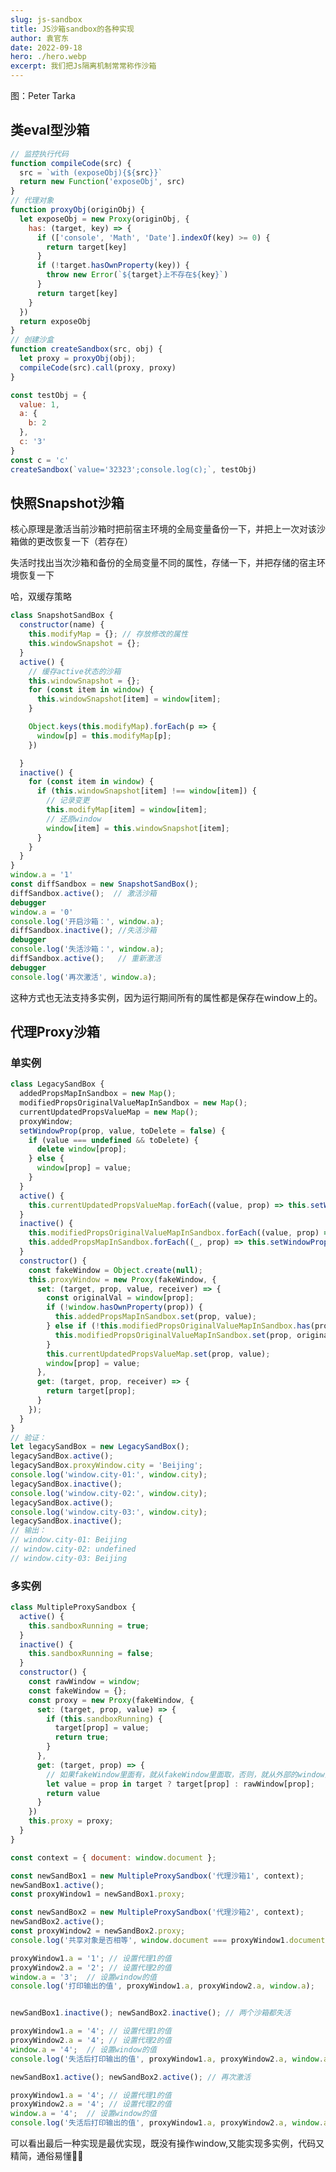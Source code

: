 ```yaml
---
slug: js-sandbox
title: JS沙箱sandbox的各种实现
author: 袁官东
date: 2022-09-18
hero: ./hero.webp
excerpt: 我们把Js隔离机制常常称作沙箱
---
```

<div className={'img-desc'}>图：Peter Tarka</div>


## 类eval型沙箱
```js
// 监控执行代码
function compileCode(src) {
  src = `with (exposeObj){${src}}`
  return new Function('exposeObj', src)
}
// 代理对象
function proxyObj(originObj) {
  let exposeObj = new Proxy(originObj, {
    has: (target, key) => {
      if (['console', 'Math', 'Date'].indexOf(key) >= 0) {
        return target[key]
      }
      if (!target.hasOwnProperty(key)) {
        throw new Error(`${target}上不存在${key}`)
      }
      return target[key]
    }
  })
  return exposeObj
}
// 创建沙盒
function createSandbox(src, obj) {
  let proxy = proxyObj(obj);
  compileCode(src).call(proxy, proxy)
}

const testObj = {
  value: 1,
  a: {
    b: 2
  },
  c: '3'
}
const c = 'c'
createSandbox(`value='32323';console.log(c);`, testObj)
```
  
## 快照Snapshot沙箱
核心原理是激活当前沙箱时把前宿主环境的全局变量备份一下，并把上一次对该沙箱做的更改恢复一下（若存在）

失活时找出当次沙箱和备份的全局变量不同的属性，存储一下，并把存储的宿主环境恢复一下

哈，双缓存策略


```js
class SnapshotSandBox {
  constructor(name) {
    this.modifyMap = {}; // 存放修改的属性
    this.windowSnapshot = {};
  }
  active() {
    // 缓存active状态的沙箱
    this.windowSnapshot = {};
    for (const item in window) {
      this.windowSnapshot[item] = window[item];
    }

    Object.keys(this.modifyMap).forEach(p => {
      window[p] = this.modifyMap[p];
    })

  }
  inactive() {
    for (const item in window) {
      if (this.windowSnapshot[item] !== window[item]) {
        // 记录变更
        this.modifyMap[item] = window[item];
        // 还原window
        window[item] = this.windowSnapshot[item];
      }
    }
  }
}
window.a = '1'
const diffSandbox = new SnapshotSandBox();
diffSandbox.active();  // 激活沙箱
debugger
window.a = '0'
console.log('开启沙箱：', window.a);
diffSandbox.inactive(); //失活沙箱
debugger
console.log('失活沙箱：', window.a);
diffSandbox.active();   // 重新激活
debugger
console.log('再次激活', window.a);


```
这种方式也无法支持多实例，因为运行期间所有的属性都是保存在window上的。

## 代理Proxy沙箱

### 单实例
```js
class LegacySandBox {
  addedPropsMapInSandbox = new Map();
  modifiedPropsOriginalValueMapInSandbox = new Map();
  currentUpdatedPropsValueMap = new Map();
  proxyWindow;
  setWindowProp(prop, value, toDelete = false) {
    if (value === undefined && toDelete) {
      delete window[prop];
    } else {
      window[prop] = value;
    }
  }
  active() {
    this.currentUpdatedPropsValueMap.forEach((value, prop) => this.setWindowProp(prop, value));
  }
  inactive() {
    this.modifiedPropsOriginalValueMapInSandbox.forEach((value, prop) => this.setWindowProp(prop, value));
    this.addedPropsMapInSandbox.forEach((_, prop) => this.setWindowProp(prop, undefined, true));
  }
  constructor() {
    const fakeWindow = Object.create(null);
    this.proxyWindow = new Proxy(fakeWindow, {
      set: (target, prop, value, receiver) => {
        const originalVal = window[prop];
        if (!window.hasOwnProperty(prop)) {
          this.addedPropsMapInSandbox.set(prop, value);
        } else if (!this.modifiedPropsOriginalValueMapInSandbox.has(prop)) {
          this.modifiedPropsOriginalValueMapInSandbox.set(prop, originalVal);
        }
        this.currentUpdatedPropsValueMap.set(prop, value);
        window[prop] = value;
      },
      get: (target, prop, receiver) => {
        return target[prop];
      }
    });
  }
}
// 验证：
let legacySandBox = new LegacySandBox();
legacySandBox.active();
legacySandBox.proxyWindow.city = 'Beijing';
console.log('window.city-01:', window.city);
legacySandBox.inactive();
console.log('window.city-02:', window.city);
legacySandBox.active();
console.log('window.city-03:', window.city);
legacySandBox.inactive();
// 输出：
// window.city-01: Beijing
// window.city-02: undefined
// window.city-03: Beijing
```

### 多实例

```js
class MultipleProxySandbox {
  active() {
    this.sandboxRunning = true;
  }
  inactive() {
    this.sandboxRunning = false;
  }
  constructor() {
    const rawWindow = window;
    const fakeWindow = {};
    const proxy = new Proxy(fakeWindow, {
      set: (target, prop, value) => {
        if (this.sandboxRunning) {
          target[prop] = value;
          return true;
        }
      },
      get: (target, prop) => {
        // 如果fakeWindow里面有，就从fakeWindow里面取，否则，就从外部的window里面取
        let value = prop in target ? target[prop] : rawWindow[prop];
        return value
      }
    })
    this.proxy = proxy;
  }
}

const context = { document: window.document };

const newSandBox1 = new MultipleProxySandbox('代理沙箱1', context);
newSandBox1.active();
const proxyWindow1 = newSandBox1.proxy;

const newSandBox2 = new MultipleProxySandbox('代理沙箱2', context);
newSandBox2.active();
const proxyWindow2 = newSandBox2.proxy;
console.log('共享对象是否相等', window.document === proxyWindow1.document, window.document === proxyWindow2.document);

proxyWindow1.a = '1'; // 设置代理1的值
proxyWindow2.a = '2'; // 设置代理2的值
window.a = '3';  // 设置window的值
console.log('打印输出的值', proxyWindow1.a, proxyWindow2.a, window.a);


newSandBox1.inactive(); newSandBox2.inactive(); // 两个沙箱都失活

proxyWindow1.a = '4'; // 设置代理1的值
proxyWindow2.a = '4'; // 设置代理2的值
window.a = '4';  // 设置window的值
console.log('失活后打印输出的值', proxyWindow1.a, proxyWindow2.a, window.a);

newSandBox1.active(); newSandBox2.active(); // 再次激活

proxyWindow1.a = '4'; // 设置代理1的值
proxyWindow2.a = '4'; // 设置代理2的值
window.a = '4';  // 设置window的值
console.log('失活后打印输出的值', proxyWindow1.a, proxyWindow2.a, window.a);

```

可以看出最后一种实现是最优实现，既没有操作window,又能实现多实例，代码又精简，通俗易懂👍🏻